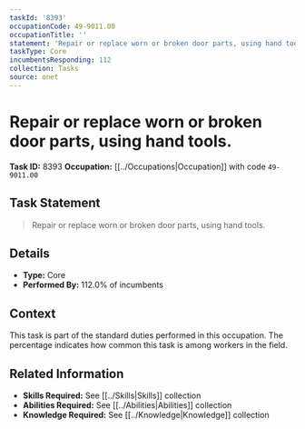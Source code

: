 ```yaml
---
taskId: '8393'
occupationCode: 49-9011.00
occupationTitle: ''
statement: 'Repair or replace worn or broken door parts, using hand tools.'
taskType: Core
incumbentsResponding: 112
collection: Tasks
source: onet
---
```

# Repair or replace worn or broken door parts, using hand tools.

**Task ID:** 8393
**Occupation:** [[../Occupations|Occupation]] with code `49-9011.00`

## Task Statement

> Repair or replace worn or broken door parts, using hand tools.

## Details

- **Type:** Core
- **Performed By:** 112.0% of incumbents

## Context

This task is part of the standard duties performed in this occupation. The percentage indicates how common this task is among workers in the field.

## Related Information

- **Skills Required:** See [[../Skills|Skills]] collection
- **Abilities Required:** See [[../Abilities|Abilities]] collection
- **Knowledge Required:** See [[../Knowledge|Knowledge]] collection
